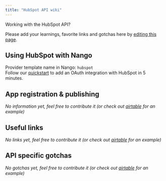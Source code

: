 ```yaml
---
title: "HubSpot API wiki"
---
```


Working with the HubSpot API?

Please add your learnings, favorite links and gotchas here by [editing this page](https://github.com/nangohq/nango/tree/master/docs/docs/providers/hubspot.md).

## Using HubSpot with Nango[](#using-hubspot-with-nango "Direct link to Using HubSpot with Nango")

Provider template name in Nango: `hubspot`  
Follow our [quickstart](/quickstart) to add an OAuth integration with HubSpot in 5 minutes.

## App registration & publishing[](#app-registration--publishing "Direct link to App registration & publishing")

_No information yet, feel free to contribute it (or check out [airtable](/providers/airtable) for an example)_

## Useful links[](#useful-links "Direct link to Useful links")

_No links yet, feel free to contribute it (or check out [airtable](/providers/airtable) for an example)_

## API specific gotchas[](#api-specific-gotchas "Direct link to API specific gotchas")

_No gotchas yet, feel free to contribute it (or check out [airtable](/providers/airtable) for an example)_